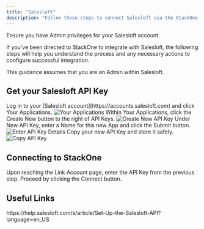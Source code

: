 ```yaml
---
title: "Salesloft"
description: "Follow these steps to connect Salesloft via the StackOne Hub successfully."
---
```



<Warning>
  Ensure you have Admin privileges for your Salesloft account.
</Warning>

If you've been directed to StackOne to integrate with Salesloft, the following steps will help you understand the process and any necessary actions to configure successful integration.

This guidance assumes that you are an Admin within Salesloft.

## Get your Salesloft API Key

<Steps>
  <Step title="Log in to Salesloft">
    Log in to your [Salesloft account](https://accounts.salesloft.com) and click Your Applications.
    <Frame>
      <img className='rounded-md' style={{ margin: '0 auto', border: '1px solid #efefef' }} alt="Your Applications" src="/images/salesloft/image1.png" />
    </Frame>
  </Step>

  <Step title="Create New API Key">
    Within Your Applications, click the Create New button to the right of API Keys.
    <Frame>
      <img className='rounded-md' style={{ margin: '0 auto', border: '1px solid #efefef' }} alt="Create New API Key" src="/images/salesloft/image2.png" />
    </Frame>
  </Step>

  <Step title="Enter API Key Details">
    Under New API Key, enter a Name for this new App and click the Submit button.
    <Frame>
      <img className='rounded-md' style={{ margin: '0 auto', border: '1px solid #efefef' }} alt="Enter API Key Details" src="/images/salesloft/image3.png" />
    </Frame>
  </Step>

  <Step title="Copy API Key">
    Copy your new API Key and store it safely.
    <Frame>
      <img className='rounded-md' style={{ margin: '0 auto', border: '1px solid #efefef' }} alt="Copy API Key" src="/images/salesloft/image4.png" />
    </Frame>
  </Step>
</Steps>

## Connecting to StackOne

<Steps>
  <Step title="Enter API Key">
    Upon reaching the Link Account page, enter the API Key from the previous step.
  </Step>

  <Step title="Connect">
    Proceed by clicking the Connect button.
  </Step>
</Steps>

<IntegrationFooter />

## Useful Links
<Card title="API Reference" icon="link" href="https://help.salesloft.com/s/article/Set-Up-the-Salesloft-API?language=en_US">
    https://help.salesloft.com/s/article/Set-Up-the-Salesloft-API?language=en_US
</Card>

